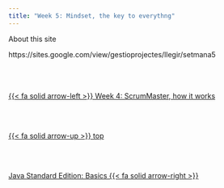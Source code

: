 ```yaml
---
title: "Week 5: Mindset, the key to everythng"
---
```


About this site

https://sites.google.com/view/gestioprojectes/llegir/setmana5<!--- navLinks -->
<br><br>
<div class=row>
<br>
<div class='column left previous'>
<br>
[{{< fa solid arrow-left >}} Week 4: ScrumMaster, how it works](/scrum/week4.qmd)
<br>
</div>
<br>
<div class='column center'>
<br>
[{{< fa solid arrow-up >}} top](#top)
<br>
</div>
<br>
<div class='column right next'>
<br>
[Java Standard Edition: Basics  {{< fa solid arrow-right >}}](/javase/se-what-basics.qmd)
<br>
</div>
<br>
</div>
